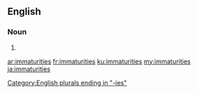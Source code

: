 ==English==

===Noun===
{{head|en|noun plural form}}

# {{plural of|immaturity|lang=en}}

[[Category:English plurals ending in "-ies"]]

[[ar:immaturities]]
[[fr:immaturities]]
[[ku:immaturities]]
[[my:immaturities]]
[[ja:immaturities]]